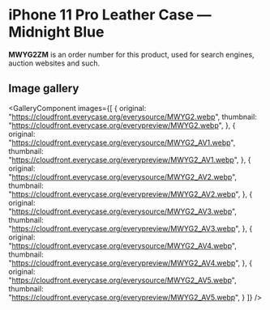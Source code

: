 
# iPhone 11 Pro Leather Case — Midnight Blue

<Callout type='info' emoji='👉🏻'>**MWYG2ZM** is an order number for this product, used for search engines, auction websites and such.</Callout>

## Image gallery

<GalleryComponent
    images={[
      {
        original: "https://cloudfront.everycase.org/everysource/MWYG2.webp",
        thumbnail: "https://cloudfront.everycase.org/everypreview/MWYG2.webp",
      },
      {
        original: "https://cloudfront.everycase.org/everysource/MWYG2_AV1.webp",
        thumbnail: "https://cloudfront.everycase.org/everypreview/MWYG2_AV1.webp",
      },
      {
        original: "https://cloudfront.everycase.org/everysource/MWYG2_AV2.webp",
        thumbnail: "https://cloudfront.everycase.org/everypreview/MWYG2_AV2.webp",
      },
      {
        original: "https://cloudfront.everycase.org/everysource/MWYG2_AV3.webp",
        thumbnail: "https://cloudfront.everycase.org/everypreview/MWYG2_AV3.webp",
      },
      {
        original: "https://cloudfront.everycase.org/everysource/MWYG2_AV4.webp",
        thumbnail: "https://cloudfront.everycase.org/everypreview/MWYG2_AV4.webp",
      },
      {
        original: "https://cloudfront.everycase.org/everysource/MWYG2_AV5.webp",
        thumbnail: "https://cloudfront.everycase.org/everypreview/MWYG2_AV5.webp",
      }
    ]}
  />
